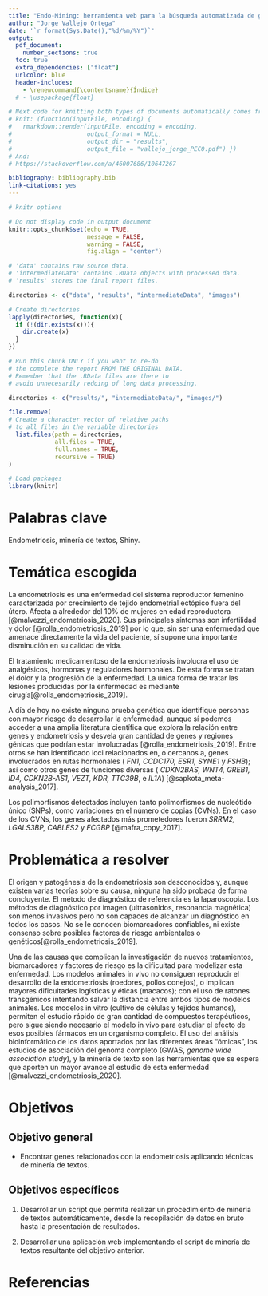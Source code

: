 ```yaml
---
title: "Endo-Mining: herramienta web para la búsqueda automatizada de genes potencialmente relacionados con la endometriosis a través de minería de textos en PubMed"
author: "Jorge Vallejo Ortega"
date: '`r format(Sys.Date(),"%d/%m/%Y")`'
output:
  pdf_document:
    number_sections: true
  toc: true
  extra_dependencies: ["float"]
  urlcolor: blue
  header-includes:
    - \renewcommand{\contentsname}{Índice}
  # - \usepackage{float}

# Next code for knitting both types of documents automatically comes from https://stackoverflow.com/questions/39662365/knit-one-markdown-file-to-two-output-files/53280491#53280491
# knit: (function(inputFile, encoding) {
#   rmarkdown::render(inputFile, encoding = encoding,
#                     output_format = NULL,
#                     output_dir = "results",
#                     output_file = "vallejo_jorge_PEC0.pdf") })
# And:
# https://stackoverflow.com/a/46007686/10647267

bibliography: bibliography.bib
link-citations: yes
---
```

  
```r
# knitr options

# Do not display code in output document
knitr::opts_chunk$set(echo = TRUE,
                      message = FALSE,
                      warning = FALSE,
                      fig.align = "center")
```

```r
# 'data' contains raw source data.
# 'intermediateData' contains .RData objects with processed data.
# 'results' stores the final report files.

directories <- c("data", "results", "intermediateData", "images")

# Create directories
lapply(directories, function(x){
  if (!(dir.exists(x))){
    dir.create(x)
  }
})
```

```r
# Run this chunk ONLY if you want to re-do
# the complete the report FROM THE ORIGINAL DATA.
# Remember that the .RData files are there to
# avoid unnecesarily redoing of long data processing.

directories <- c("results/", "intermediateData/", "images/")

file.remove(
# Create a character vector of relative paths
# to all files in the variable directories
  list.files(path = directories,
             all.files = TRUE,
             full.names = TRUE,
             recursive = TRUE)
)
```

```r
# Load packages
library(knitr)
```

# Palabras clave

Endometriosis, minería de textos, Shiny.

# Temática escogida

La endometriosis es una enfermedad del sistema reproductor femenino caracterizada por crecimiento de tejido endometrial ectópico fuera del útero. Afecta a alrededor del 10% de mujeres en edad reproductora [@malvezzi_endometriosis_2020]. Sus principales síntomas son infertilidad y dolor [@rolla_endometriosis_2019] por lo que, sin ser una enfermedad que amenace directamente la vida del paciente, sí supone una importante disminución en su calidad de vida.

El tratamiento medicamentoso de la endometriosis involucra el uso de analgésicos, hormonas y reguladores hormonales. De esta forma se tratan el dolor y la progresión de la enfermedad. La única forma de tratar las lesiones producidas por la enfermedad es mediante cirugía[@rolla_endometriosis_2019].

A día de hoy no existe ninguna prueba genética que identifique personas con mayor riesgo de desarrollar la enfermedad, aunque sí podemos acceder a una amplia literatura científica que explora la relación entre genes y endometriosis y desvela gran cantidad de genes y regiones génicas que podrían estar involucradas [@rolla_endometriosis_2019]. Entre otros se han identificado loci relacionados en, o cercanos a, genes involucrados en rutas hormonales ( _FN1, CCDC170, ESR1, SYNE1_ y _FSHB_); así como otros genes de funciones diversas ( _CDKN2BAS, WNT4, GREB1, ID4, CDKN2B-AS1, VEZT,  KDR, TTC39B_,  e _IL1A_) [@sapkota_meta-analysis_2017].

Los polimorfismos detectados incluyen tanto  polimorfismos de nucleótido único (SNPs), como variaciones en el número de copias (CVNs). En el caso de los CVNs, los genes afectados más prometedores fueron _SRRM2, LGALS3BP, CABLES2_ y _FCGBP_ [@mafra_copy_2017].

# Problemática a resolver

El origen y patogénesis de la endometriosis son desconocidos y, aunque existen varias teorías sobre su causa, ninguna ha sido probada de forma concluyente. El método de diagnóstico de referencia es la laparoscopia. Los métodos de diagnóstico por imagen (ultrasonidos, resonancia magnética) son menos invasivos pero no son capaces de alcanzar un diagnóstico en todos los casos. No se le conocen biomarcadores confiables, ni existe consenso sobre posibles factores de riesgo ambientales o genéticos[@rolla_endometriosis_2019]. 

Una de las causas que complican la investigación de nuevos tratamientos, biomarcadores y factores de riesgo es la dificultad para modelizar esta enfermedad. Los modelos animales in vivo no consiguen reproducir el desarrollo de la endometriosis (roedores, pollos conejos), o implican mayores dificultades logísticas y éticas (macacos); con el uso de ratones transgénicos intentando salvar la distancia entre ambos tipos de modelos animales. Los modelos in vitro (cultivo de células y tejidos humanos), permiten el estudio rápido de gran cantidad de compuestos terapéuticos, pero sigue siendo necesario el modelo in vivo para estudiar el efecto de esos posibles fármacos en un organismo completo. El uso del análisis bioinformático de los datos aportados por las diferentes áreas "ómicas", los estudios de asociación del genoma completo (GWAS, _genome wide association study_), y la minería de texto son las herramientas que se espera que aporten un mayor avance al estudio de esta enfermedad [@malvezzi_endometriosis_2020].

# Objetivos

## Objetivo general

* Encontrar genes relacionados con la endometriosis aplicando técnicas de minería de textos.

## Objetivos específicos

1. Desarrollar un script que permita realizar un procedimiento de minería de textos automáticamente, desde la recopilación de datos en bruto hasta la presentación de resultados.

2. Desarrollar una aplicación web implementando el script de minería de textos resultante del objetivo anterior. 


<!-- # Apéndice A: Código -->

<!-- El documento original en formato .Rmd, que incluye el código completo en lenguaje R usado para generar este informe, se puede consultar y descargar en el siguiente repositorio de Github: -->
<!-- [jorgevallejo/](https://github.com/jorgevallejo/) -->

<!-- # Apéndice B: Reproducibilidad {#apendiceB} -->
<!-- ```{r session_info, include=TRUE, echo=TRUE, results='markup'} -->
<!-- sessionInfo() # For better reproducibility -->
<!-- ``` -->


# Referencias